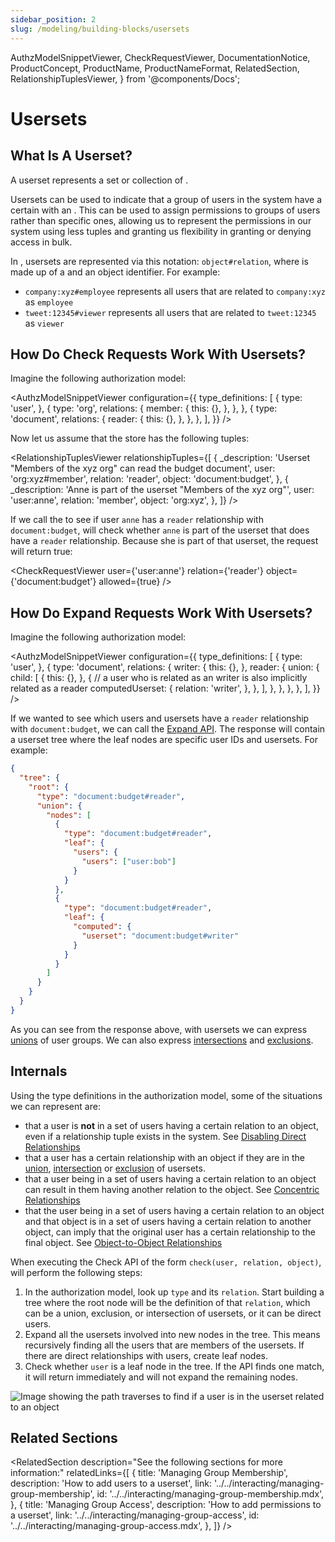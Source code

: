 ```yaml
---
sidebar_position: 2
slug: /modeling/building-blocks/usersets
---
```


  AuthzModelSnippetViewer,
  CheckRequestViewer,
  DocumentationNotice,
  ProductConcept,
  ProductName,
  ProductNameFormat,
  RelatedSection,
  RelationshipTuplesViewer,
} from '@components/Docs';

# Usersets

<DocumentationNotice />

## What Is A Userset?

A userset represents a set or collection of <ProductConcept section="what-is-a-user" linkName="users" />.

Usersets can be used to indicate that a group of users in the system have a certain <ProductConcept section="what-is-a-relation" linkName="relation" /> with an <ProductConcept section="what-is-an-object" linkName="object" />. This can be used to assign permissions to groups of users rather than specific ones, allowing us to represent the permissions in our system using less tuples and granting us flexibility in granting or denying access in bulk.

In <ProductName format={ProductNameFormat.ShortForm}/>, usersets are represented via this notation: `object#relation`, where <ProductConcept section="what-is-an-object" linkName="object" /> is made up of a <ProductConcept section="what-is-a-type" linkName="type" /> and an object identifier. For example:

- `company:xyz#employee` represents all users that are related to `company:xyz` as `employee`
- `tweet:12345#viewer` represents all users that are related to `tweet:12345` as `viewer`

## How Do Check Requests Work With Usersets?

Imagine the following authorization model:

<AuthzModelSnippetViewer
  configuration={{
    type_definitions: [
      {
        type: 'user',
      },
      {
        type: 'org',
        relations: {
          member: {
            this: {},
          },
        },
      },
      {
        type: 'document',
        relations: {
          reader: {
            this: {},
          },
        },
      },
    ],
  }}
/>

Now let us assume that the store has the following tuples:

<RelationshipTuplesViewer
  relationshipTuples={[
    {
      _description: 'Userset "Members of the xyz org" can read the budget document',
      user: 'org:xyz#member',
      relation: 'reader',
      object: 'document:budget',
    },
    {
      _description: 'Anne is part of the userset "Members of the xyz org"',
      user: 'user:anne',
      relation: 'member',
      object: 'org:xyz',
    },
  ]}
/>

If we call the <ProductConcept section="what-is-a-check-request" linkName="check API" /> to see if user `anne` has a `reader` relationship with `document:budget`, <ProductName format={ProductNameFormat.ShortForm}/> will check whether `anne` is part of the userset that does have a `reader` relationship. Because she is part of that userset, the request will return true:

<CheckRequestViewer user={'user:anne'} relation={'reader'} object={'document:budget'} allowed={true} />

## How Do Expand Requests Work With Usersets?

Imagine the following authorization model:

<AuthzModelSnippetViewer
  configuration={{
    type_definitions: [
      {
        type: 'user',
      },
      {
        type: 'document',
        relations: {
          writer: {
            this: {},
          },
          reader: {
            union: {
              child: [
                {
                  this: {},
                },
                {
                  // a user who is related as an writer is also implicitly related as a reader
                  computedUserset: {
                    relation: 'writer',
                  },
                },
              ],
            },
          },
        },
      },
    ],
  }}
/>

If we wanted to see which users and usersets have a `reader` relationship with `document:budget`, we can call the [Expand API](/api/service#Relationship%20Queries/Expand). The response will contain a userset tree where the leaf nodes are specific user IDs and usersets. For example:

```json
{
  "tree": {
    "root": {
      "type": "document:budget#reader",
      "union": {
        "nodes": [
          {
            "type": "document:budget#reader",
            "leaf": {
              "users": {
                "users": ["user:bob"]
              }
            }
          },
          {
            "type": "document:budget#reader",
            "leaf": {
              "computed": {
                "userset": "document:budget#writer"
              }
            }
          }
        ]
      }
    }
  }
}
```

As you can see from the response above, with usersets we can express [unions](../../configuration-language.mdx#the-union-operator) of user groups. We can also express [intersections](../../configuration-language.mdx#the-intersection-operator) and [exclusions](../../configuration-language.mdx#the-exclusion-operator).

## Internals

Using the type definitions in the authorization model, some of the situations we can represent are:

- that a user is **not** in a set of users having a certain relation to an object, even if a relationship tuple exists in the system. See [Disabling Direct Relationships](./direct-relationships.mdx#2-with-direct-relationships-disabled)
- that a user has a certain relationship with an object if they are in the [union](../../configuration-language.mdx#the-union-operator), [intersection](../../configuration-language.mdx#the-intersection-operator) or [exclusion](../../configuration-language.mdx#the-exclusion-operator) of usersets.
- that a user being in a set of users having a certain relation to an object can result in them having another relation to the object. See [Concentric Relationships](./concentric-relationships.mdx)
- that the user being in a set of users having a certain relation to an object and that object is in a set of users having a certain relation to another object, can imply that the original user has a certain relationship to the final object. See [Object-to-Object Relationships](./object-to-object-relationships.mdx)

When executing the Check API of the form `check(user, relation, object)`, <ProductName format={ProductNameFormat.ShortForm}/> will perform the following steps:

1. In the authorization model, look up `type` and its `relation`. Start building a tree where the root node will be the definition of that `relation`, which can be a union, exclusion, or intersection of usersets, or it can be direct users.
1. Expand all the usersets involved into new nodes in the tree. This means recursively finding all the users that are members of the usersets. If there are direct relationships with users, create leaf nodes.
1. Check whether `user` is a leaf node in the tree. If the API finds one match, it will return immediately and will not expand the remaining nodes.

![Image showing the path <ProductName format={ProductNameFormat.ShortForm}/> traverses to find if a user is in the userset related to an object](./assets/usersets-check-tree.png)

## Related Sections

<RelatedSection
  description="See the following sections for more information:"
  relatedLinks={[
    {
      title: 'Managing Group Membership',
      description: 'How to add users to a userset',
      link: '../../interacting/managing-group-membership',
      id: '../../interacting/managing-group-membership.mdx',
    },
    {
      title: 'Managing Group Access',
      description: 'How to add permissions to a userset',
      link: '../../interacting/managing-group-access',
      id: '../../interacting/managing-group-access.mdx',
    },
  ]}
/>
